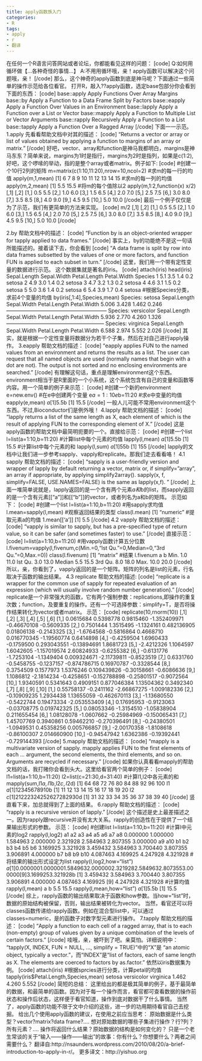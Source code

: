 ```yaml
---
title: apply函数族入门
categories:
- R
tags:
- apply
- r
- 翻译
---
```


在任何一个R语言问答网站或者论坛，你都能看见这样的问题：
[code]
Q:如何用循环做【...各种奇怪的事情...】
A:不用用循环哦，亲！apply函数可以解决这个问题哦，亲！
[/code]
那么，这个神奇的apply函数到底是神马呢？下面通过一些简单的操作示范给各位看官。
打开R，敲入??apply函数，选定base包部分你会看到下面的东西：
[code]
base::apply Apply Functions Over Array Margins
base::by Apply a Function to a Data Frame Split by Factors
base::eapply Apply a Function Over Values in an Environment
base::lapply Apply a Function over a List or Vector
base::mapply Apply a Function to Multiple List or Vector Arguments
base::rapply Recursively Apply a Function to a List
base::tapply Apply a Function Over a Ragged Array
[/code]
下面一一示范。
1.apply
先看看帮助文档中对其的描述：
[code]
“Returns a vector or array or list of values obtained by applying a function to margins of an array or matrix. ”
[/code]
好吧，vector、array和function是神马我都明白，margins是神马东东？简单来说，margins为1时是指行，margins为2时是指列，如果是c(1:2),好吧，这个啰嗦的举动，指的是整个array或者matrix。例子如下:
[code]
#创建一个10行2列的矩阵
m=matrix(c(1:10,11:20),nrow=10,ncol=2)
#求m的每一行的均值
apply(m,1,mean)
[1] 6 7 8 9 10 11 12 13 14 15
#求m的每一列的均值
apply(m,2,mean)
[1] 5.5 15.5
#将m的每个值除以2
apply(m,1:2,function(x) x/2)
[,1] [,2]
[1,] 0.5 5.5
[2,] 1.0 6.0
[3,] 1.5 6.5
[4,] 2.0 7.0
[5,] 2.5 7.5
[6,] 3.0 8.0
[7,] 3.5 8.5
[8,] 4.0 9.0
[9,] 4.5 9.5
[10,] 5.0 10.0
[/code]
最后一个例子仅仅是为了示范，我们有更简单的方法来实现。
[code]
m/2
[,1] [,2]
[1,] 0.5 5.5
[2,] 1.0 6.0
[3,] 1.5 6.5
[4,] 2.0 7.0
[5,] 2.5 7.5
[6,] 3.0 8.0
[7,] 3.5 8.5
[8,] 4.0 9.0
[9,] 4.5 9.5
[10,] 5.0 10.0
[/code]

2.by
帮助文档中的描述：
[code]
“Function by is an object-oriented wrapper for tapply applied to data frames. ”
[/code]
事实上，by的功能绝不是这一句话所能描述的。接着读下去，你会看到
[code]
“A data frame is split by row into data frames subsetted by the values of one or more factors, and function FUN is applied to each subset in turn. ”
[/code]
这里，我们用一个带有定性变量的数据进行示范。
这个数据集就是著名的iris。
[code]
attach(iris)
head(iris)
Sepal.Length Sepal.Width Petal.Length Petal.Width Species
1 5.1 3.5 1.4 0.2 setosa
2 4.9 3.0 1.4 0.2 setosa
3 4.7 3.2 1.3 0.2 setosa
4 4.6 3.1 1.5 0.2 setosa
5 5.0 3.6 1.4 0.2 setosa
6 5.4 3.9 1.7 0.4 setosa
#根据Species分类，求前4个变量的均值
by(iris[,1:4],Species,mean)
Species: setosa
Sepal.Length Sepal.Width Petal.Length Petal.Width
5.006 3.428 1.462 0.246
---------------------------------------------------------
Species: versicolor
Sepal.Length Sepal.Width Petal.Length Petal.Width
5.936 2.770 4.260 1.326
--------------------------------------------------------
Species: virginica
Sepal.Length Sepal.Width Petal.Length Petal.Width
6.588 2.974 5.552 2.026
[/code]
其实，就是根据一个定性变量将数据分为若干个子集，然后在对自己进行apply操作。
3.eapply
帮助文档的描述：
[code]
“eapply applies FUN to the named values from an environment and returns the results as a list. The user can request that all named objects are used (normally names that begin with a dot are not). The output is not sorted and no enclosing environments are searched. ”
[/code]
有理解这句话，重点是理解environment这个东西。environment相当于是R里面的一个小系统，这个系统包含有自己的变量和函数等内容。用一个简单的例子来示范：
[code]
#创建一个新的environment
e=new.env()
#在e中创建两个变量
e$a=1:10
e$b=11:20
#求e中变量的均值
eapply(e,mean)
$a
[1] 5.5
$b
[1] 15.5
[/code]
一般人儿可能不常用environment这个东西。不过,Bioconductor们是例外哦！
4.lapply
帮助文档的描述：
[code]
“lapply returns a list of the same length as X, each element of which is the result of applying FUN to the corresponding element of X. ”
[/code]
这是apply函数的帮助文档中最简明扼要的一个。直接给示范：
[code]
#创建一个list
l=list(a=1:10,b=11:20)
#计算list中每个元素的均值
lapply(l,mean)
$a
[1] 5.5
$b
[1] 15.5
#计算list中每个元素的和
lapply(l,sum)
$a
[1] 55
$b
[1] 155
[/code]
lapply的文档中让我们进一步参考sapply、vapply和replicate。那我们走去看看咯！
4.1 sapply
帮助文档的描述：
[code]
“sapply is a user-friendly version and wrapper of lapply by default returning a vector, matrix or, if simplify="array", an array if appropriate, by applying simplify2array(). sapply(x, f, simplify=FALSE, USE.NAMES=FALSE) is the same as lapply(x,f). ”
[/code]
上面一堆简单说就是，lapply返回的是一个含有两个元素$a和$b的list，而sapply返回的是一个含有元素[["a"]]和[["b"]]的vector，或者列名为a和b的矩阵。
示范如下：
[code]
#创建一个list
l=list(a=1:10,b=11:20)
#用sapply求均值
l.mean=sapply(l,mean)
#观察返回结果的类型
class(l.mean)
[1] "numeric"
#提取元素a的均值
1.mean[['a']]
[1] 5.5
[/code]
4.2 vapply
帮助文档的描述：
[code]
“vapply is similar to sapply, but has a pre-specified type of return value, so it can be safer (and sometimes faster) to use.”
[/code]
直接示范：
[code]
l=list(a=1:10,b=11:20)
#用vapply函数计算五分位数
l.fivenum=vapply(l,fivenum,c(Min.=0,"lst Qu."=0,Median=0,"3rd Qu."=0,Max.=0))
class(l.fivenum)
[1] "matrix"
#结果
l.fivenum
a b
Min. 1.0 11.0
lst Qu. 3.0 13.0
Median 5.5 15.5
3rd Qu. 8.0 18.0
Max. 10.0 20.0
[/code]
所以，亲，你看到了，vapply返回的是一个矩阵。矩阵的列名是list的元素，行名取决于函数的输出结果。
4.3 replicate
帮助文档的描述:
[code]
“replicate is a wrapper for the common use of sapply for repeated evaluation of an expression (which will usually involve random number generation). ”
[/code]
replicate是一个非常强大的函数，它有两个强制参数：replications,即操作的重复次数；function，及要重复的操作。还有一个可选择参数：simplify=T，是否将操作结果转化为vector或者matrix。
示范：
[code]
replicate(10,rnorm(10))
[,1] [,2] [,3] [,4] [,5] [,6]
[1,] 0.0615684 0.5398778 0.9815460 -1.352409971 -0.46670108 -0.5609335
[2,] 0.7501444 1.3515495 -1.1324161 0.482136905 0.01806138 -0.2143325
[3,] -1.6764568 -0.5816864 0.4668710 0.016770345 -1.19560774 0.6414898
[4,] -0.4259504 1.6960433 -0.1759500 0.293043551 -0.13894691 1.8681723
[5,] -2.4212326 1.1064597 1.6042605 -1.157019574 2.60824933 -0.6255382
[6,] -0.6131776 -1.7253104 -1.1349404 0.009324671 -2.11739811 -0.8523519
[7,] 0.6331760 -0.5458755 -0.1237157 -0.874786715 0.16970787 -0.3328544
[8,] 0.3754509 0.1577973 1.5376246 0.109439826 -0.30158661 -0.6086636
[9,] 1.1086812 -2.1814234 -0.4258651 -0.152788898 -0.25801517 -0.9072564
[10,] 1.9340591 0.5341643 0.4909151 0.877046384 1.13504362 0.3492340
[,7] [,8] [,9] [,10]
[1,] 0.55758137 -0.2411162 -2.66867275 -1.009182336
[2,] -0.10909235 1.2934438 1.13655059 -0.462670113
[3,] -1.13680550 -0.5422744 0.19473334 -2.053553409
[4,] 0.17695953 -0.9123063 -0.03708775 0.019742325
[5,] 0.08053346 -1.3154510 -1.05838904 0.211655454
[6,] 1.08128078 -1.0607662 -0.25984969 -0.150065431
[7,] 1.45707769 0.3940861 0.59462210 -0.270396491
[8,] -0.24380501 -1.0949531 0.45358256 0.005766857
[9,] -2.00170358 -1.8108618 -0.86100307 2.014660900
[10,] -0.94547942 1.6362386 -0.19392441 -0.729144393
[/code]
5.mapply
帮助文档的描述：
[code]
“mapply is a multivariate version of sapply. mapply applies FUN to the first elements of each ... argument, the second elements, the third elements, and so on. Arguments are recycled if necessary. ”
[/code]
如果你认真看看mapply的帮助文档的话，我打赌你会看到头大。这里给看官两个简单的例子：
[code]
l1=list(a=1:10,b=11:20)
l2=list(c=21:30,d=31:40)
#计算l1,l2中各元素的和
mapply(sum,l1$a,l1$b,l2$c,l2$d)
[1] 64 68 72 76 80 84 88 92 96 100
l1
$a
[1] 1 2 3 4 5 6 7 8 9 10
$b
[1] 11 12 13 14 15 16 17 18 19 20
l2
$c
[1] 21 22 23 24 25 26 27 28 29 30
$d
[1] 31 32 33 34 35 36 37 38 39 40
[/code]
竖直看下来，加总就得到了上面的结果。
6.rapply
帮助文档的描述：
[code]
“rapply is a recursive version of lapply. ”
[/code]
这个描述是史上最差描述之一。因为rapply跟recursive并没有太大关系。rapply的创造性在于提供了一个结果输出形式的参数。
示范：
[code]
#创建list
l=list(a=1:10,b=11:20)
#计算l中元素的log2
rapply(l,log2)
a1 a2 a3 a4 a5 a6 a7 a8
0.000000 1.000000 1.584963 2.000000 2.321928 2.584963 2.807355 3.000000
a9 a10 b1 b2 b3 b4 b5 b6
3.169925 3.321928 3.459432 3.584963 3.700440 3.807355 3.906891 4.000000
b7 b8 b9 b10
4.087463 4.169925 4.247928 4.321928
#将结果的输出形式设定为list
rapply(l,log2,how="list")
$a
[1] 0.000000 1.000000 1.584963 2.000000 2.321928 2.584963 2.807355 3.000000
[9] 3.169925 3.321928
$b
[1] 3.459432 3.584963 3.700440 3.807355 3.906891 4.000000 4.087463 4.169925
[9] 4.247928 4.321928
#计算均值
rapply(l,mean)
a b
5.5 15.5
rapply(l,mean,how="list")
$a
[1] 5.5
$b
[1] 15.5
[/code]
综上，rapply函数的输出结果取决于函数和how参数。当how="list"时，数据的原始结构被保留，否则，输出结果被转化为vector。
当然，看官还可以将classes函数传递给rapply函数。例如在混合型list中，可以通过classes=numeric，是的函数子对数字型元素进行操作。
7.tapply
帮助文档的描述：
[code]
“Apply a function to each cell of a ragged array, that is to each (non-empty) group of values given by a unique combination of the levels of certain factors.”
[/code]
哇哦，亲，被吓到了吧。亲莫怕。详细说明中：
“tapply(X, INDEX, FUN = NULL, ..., simplify = TRUE)”中的“X”是
“an atomic object, typically a vector.”，而“INDEX”是“list of factors, each of same length as X. The elements are coerced to factors by as.factor.”
依然以iris数据集为例。
[code]
attach(iris)
#根据sprcies进行分类，计算petal的均值
tapply(iris$Petal.Length,Species,mean)
setosa versicolor virginica
1.462 4.260 5.552
[/code]
简短的总结：
这里给出的都是极其简单的例子，基于最简单的数据，和最简单的函数。因为对于每一个操作而言，看官都可查看数据的操作前状态和操作后状态，这样便于看官知道，操作到底对数据干了什么事情。
当然了，apply函数的功能不限于文中介绍的这些，进一步的功用期待看官自己去挖掘。
给出几个使用apply函数的建议，在使用之前应当思考：
原始数据是什么类型？vector?matrix?data frame?....
想对原始数据的哪些子集进行操作？行?列？所有元素？....
操作将返回什么结果？原始数据的结构是如何变化的？
只是一个老生常谈的关于“输入——操作——输出”的故事：你有什么？你想要什么？两者之间需要什么？
翻译自:http://nsaunders.wordpress.com/2010/08/20/a-brief-introduction-to-apply-in-r/。
更多译文：http://yishuo.org
